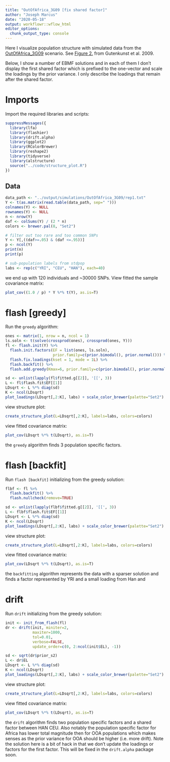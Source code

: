 ```yaml
---
title: "OutOfAfrica_3G09 [fix shared factor]"
author: "Joseph Marcus"
date: "2020-05-18"
output: workflowr::wflow_html
editor_options:
  chunk_output_type: console
---
```


Here I visualize population structure with simulated data from the [OutOfAfrica_3G09](https://stdpopsim.readthedocs.io/en/latest/catalog.html#sec_catalog_homsap_models_outofafrica_3g09) scenario. See [Figure 2.](https://journals.plos.org/plosgenetics/article?id=10.1371/journal.pgen.1000695) from Gutenkunst et al. 2009.

Below, I show a number of EBMF solutions and in each of them I don't display the first shared factor which is prefixed to the one-vector and scale the loadings by the prior variance. I only describe the loadings that remain after the shared factor.

# Imports

Import the required libraries and scripts:

```r
suppressMessages({
  library(lfa)
  library(flashier)
  library(drift.alpha)
  library(ggplot2)
  library(RColorBrewer)
  library(reshape2)
  library(tidyverse)
  library(alstructure)
  source("../code/structure_plot.R")
})
```

## Data

```r
data_path <- "../output/simulations/OutOfAfrica_3G09/rep1.txt"
Y <- t(as.matrix(read.table(data_path, sep=" ")))
colnames(Y) <- NULL
rownames(Y) <- NULL
n <- nrow(Y)
daf <- colSums(Y) / (2 * n)
colors <- brewer.pal(8, "Set2")

# filter out too rare and too common SNPs
Y <- Y[,((daf>=.05) & (daf <=.95))]
p <- ncol(Y)
print(n)
print(p)

# sub-population labels from stdpop
labs <- rep(c("YRI", "CEU", "HAN"), each=40)
```

we end up with 120 individuals and ~30000 SNPs. View fitted the sample covariance matrix:

```r
plot_cov((1.0 / p) * Y %*% t(Y), as.is=T)
```

# flash [greedy]

Run the `greedy` algorithm:

```r
ones <- matrix(1, nrow = n, ncol = 1)
ls.soln <- t(solve(crossprod(ones), crossprod(ones, Y)))
fl <- flash.init(Y) %>%
  flash.init.factors(EF = list(ones, ls.soln), 
                     prior.family=c(prior.bimodal(), prior.normal())) %>%
  flash.fix.loadings(kset = 1, mode = 1L) %>%
  flash.backfit() %>%
  flash.add.greedy(Kmax=6, prior.family=c(prior.bimodal(), prior.normal()))

sd <- unlist(lapply(fl$fitted.g[[2]], '[[', 3))
L <- fl$flash.fit$EF[[1]]
LDsqrt <- L %*% diag(sd)
K <- ncol(LDsqrt)
plot_loadings(LDsqrt[,2:K], labs) + scale_color_brewer(palette="Set2")
```

view structure plot:

```r
create_structure_plot(L=LDsqrt[,2:K], labels=labs, colors=colors)
```

view fitted covariance matrix:

```r
plot_cov(LDsqrt %*% t(LDsqrt), as.is=T)
```

the `greedy` algorithm finds 3 population specific factors.

# flash [backfit]

Run `flash [backfit]` initializing from the greedy solution:

```r
flbf <- fl %>% 
  flash.backfit() %>% 
  flash.nullcheck(remove=TRUE)

sd <- unlist(lapply(flbf$fitted.g[[2]], '[[', 3))
L <- flbf$flash.fit$EF[[1]]
LDsqrt <- L %*% diag(sd)
K <- ncol(LDsqrt)
plot_loadings(LDsqrt[,2:K], labs) + scale_color_brewer(palette="Set2")
```

view structure plot:

```r
create_structure_plot(L=LDsqrt[,2:K], labels=labs, colors=colors)
```

view fitted covariance matrix:

```r
plot_cov(LDsqrt %*% t(LDsqrt), as.is=T)
```

the `backfitting` algorithm represents the data with a sparser solution and finds a factor represented by YRI and a small loading from Han and 

# drift

Run `drift` initializing from the greedy solution:

```r
init <- init_from_flash(fl)
dr <- drift(init, miniter=2, 
            maxiter=1000, 
            tol=0.01, 
            verbose=FALSE, 
            update_order=c(0, 2:ncol(init$EL), -1))

sd <- sqrt(dr$prior_s2)
L <- dr$EL
LDsqrt <- L %*% diag(sd)
K <- ncol(LDsqrt)
plot_loadings(LDsqrt[,2:K], labs) + scale_color_brewer(palette="Set2")
```

view structure plot:

```r
create_structure_plot(L=LDsqrt[,2:K], labels=labs, colors=colors)
```

view fitted covariance matrix:

```r
plot_cov(LDsqrt %*% t(LDsqrt), as.is=T)
```

the `drift` algorithm finds two population specific factors and a shared factor between HAN CEU. Also notably the population specific factor for Africa has lower total magnitude then for OOA populations which makes senses as the prior variance for OOA should be higher (i.e. more drift). Note the solution here is a bit of hack in that we don't update the loadings or factors for the first factor. This will be fixed in the `drift.alpha` package soon.